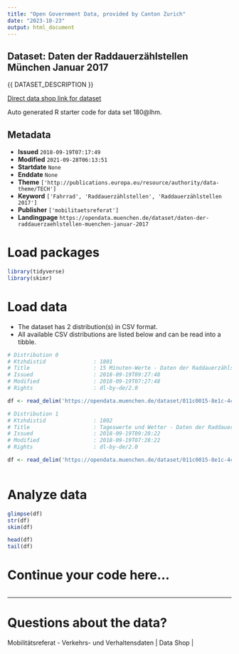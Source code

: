 ```yaml
---
title: "Open Government Data, provided by Canton Zurich"
date: "2023-10-23"
output: html_document
---
```


## Dataset: Daten der Raddauerzählstellen München Januar 2017

{{ DATASET_DESCRIPTION }}

[Direct data shop link for dataset](https://www.zh.ch/de/politik-staat/opendata.html#/datasets/180@lhm)

Auto generated R starter code for data set 180@lhm.

## Metadata

- **Issued** `2018-09-19T07:17:49`
- **Modified** `2021-09-28T06:13:51`
- **Startdate** `None`
- **Enddate** `None`
- **Theme** `['http://publications.europa.eu/resource/authority/data-theme/TECH']`
- **Keyword** `['Fahrrad', 'Raddauerzählstellen', 'Raddauerzählstellen 2017']`
- **Publisher** `['mobilitaetsreferat']`
- **Landingpage** `https://opendata.muenchen.de/dataset/daten-der-raddauerzaehlstellen-muenchen-januar-2017`


# Load packages

```r

library(tidyverse)
library(skimr)

```

# Load data

-   The dataset has 2 distribution(s) in CSV format.
-   All available CSV distributions are listed below and can be read into a tibble.

```r

# Distribution 0
# Ktzhdistid               : 1801
# Title                    : 15 Minuten-Werte - Daten der Raddauerzählstellen München Januar 2017
# Issued                   : 2018-09-19T09:27:48
# Modified                 : 2018-09-19T07:27:48
# Rights                   : dl-by-de/2.0

df <- read_delim('https://opendata.muenchen.de/dataset/011c0015-8e1c-4c94-af9a-bd5ba118b6e9/resource/9f3b9a02-8782-4e1a-935a-1516fc78b719/download/rad20170115min.csv')

# Distribution 1
# Ktzhdistid               : 1802
# Title                    : Tageswerte und Wetter - Daten der Raddauerzählstellen München Januar 2017
# Issued                   : 2018-09-19T09:28:22
# Modified                 : 2018-09-19T07:28:22
# Rights                   : dl-by-de/2.0

df <- read_delim('https://opendata.muenchen.de/dataset/011c0015-8e1c-4c94-af9a-bd5ba118b6e9/resource/c42b2895-e9df-4c1f-9562-8f3c6839108b/download/rad201701tage.csv')



```

# Analyze data

```r

glimpse(df)
str(df)
skim(df)

head(df)
tail(df)

```

# Continue your code here...

```r

```

------------------------------------------------------------------------

# Questions about the data?

Mobilitätsreferat - Verkehrs- und Verhaltensdaten | Data Shop | 
